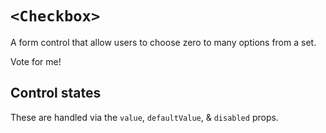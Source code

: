 


<Meta of={Stories} />

# `<Checkbox>`

A form control that allow users to choose zero to many options from a set.

<FakeCanvas>
  <Checkbox>Vote for me!</Checkbox>
</FakeCanvas>

<FieldArgTypes of={Checkbox} reactDocs="input" />

## Control states

These are handled via the `value`, `defaultValue`, & `disabled` props.

<Canvas of={Stories.AllControlStates} sourceState="shown" />

<FieldLayoutAndSizing of={Checkbox} stories={Stories} />
